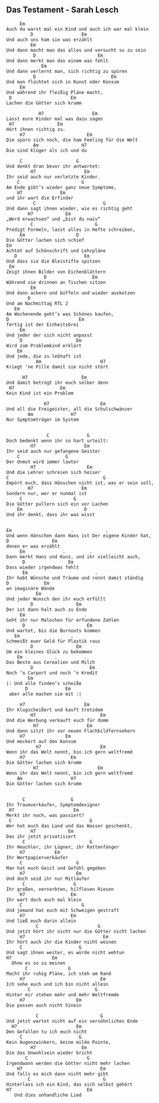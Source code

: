 ## Das Testament - Sarah Lesch
```{}
     Em
Auch du warst mal ein Kind und auch ich war mal klein
         D                  Em
Und auch uns ham sie was erzählt
         Em
Und dann macht man das alles und versucht so zu sein
          D                       Em
Und dann merkt man das einem was fehlt
             Em
Und dann verlernt man, sich richtig zu spüren
          D                            Em
Und man flüchtet sich in Kunst oder Konsum
     Em
Und während ihr fleißig Pläne macht,
 D                      Em
Lachen die Götter sich krumm

            H7                  Em
Lasst eure Kinder mal was dazu sagen
 H7                Em
Hört ihnen richtig zu.
     H7                       Em
Die spürn sich noch, die ham Feeling für die Welt
          Am                H7
Die sind klüger als ich und du

     C                    G
Und denkt dran bevor ihr antwortet:
         H7                  Em
Ihr seid auch nur verletzte Kinder.
    C                       G
Am Ende gibt’s wieder ganz neue Symptome,
    H7              Em
und ihr wart die Erfinder
          C                         G
Und dann sagt ihnen wieder, wie es richtig geht
        H7            Em
„Werd erwachsen“ und „bist du naiv“
         C                       G
Predigt Formeln, lasst alles in Hefte schreiben,
     Em                   D
Die Götter lachen sich schief
Em
Achtet auf Schönschrift und Lehrpläne
   D                         Em
Und dass sie die Bleistifte spitzen
 Em               
Zeigt ihnen Bilder von Eichenblättern 
              D                 Em
Während sie drinnen an Tischen sitzen
         Em
Und dann ackern und büffeln und wieder auskotzen
        D
Und am Nachmittag RTL 2
   Em
Am Wochenende geht’s was Schönes kaufen, 
D                          Em
fertig ist der Einheitsbrei
     Em
Und jeder der sich nicht anpasst
     D                    Em
Wird zum Problemkind erklärt
    Em
Und jede, die zu lebhaft ist
           Am                      H7
Kriegt ‘ne Pille damit sie nicht stört

      H7                    Em 
Und damit betrügt ihr euch selber denn
 H7                 Em
Kein Kind ist ein Problem
              
              H7                   Em
Und all die Freigeister, all die Schulschwänzer
        Am              H7
Nur Symptomträger im System


               C              G                
Doch bedenkt wenn ihr so hart urteilt:
         H7                  Em
Ihr seid auch nur gefangene Geister
    C                 G
Der Unmut wird immer lauter 
         H7                   Em 
Und die Lehrer schreien sich heiser
C                                   G
Empört euch, dass Hänschen nicht ist, was er sein soll,
        H7                  Em  
Sondern nur, wer er nunmal ist
     C                   G
Die Götter pullern sich ein vor Lachen
    Em                       D
Und ihr denkt, dass ihr was wisst

 
Em                      .            .  
Und wenn Hänschen dann Hans ist Der eigene Kinder hat, 
D                Em
denen er was erzählt 
     Em              .         .
Dann merkt Hans und Kunz, und ihr vielleicht auch,
      D                Em
Dass wieder irgendwas fehlt 
      Em                         .
Ihr habt Wünsche und Träume und rennt damit ständig 
D             Em
an imaginäre Wände
           Em
Und jeder Wunsch den ihr euch erfüllt 
         D                Em
Der ist dann halt auch zu Ende
     Em                      .
Geht ihr nur Malochen für erfundene Zahlen
      D                       Em
Und wartet, bis die Burnouts kommen
   Em                   .
Schmeißt euer Geld für Plastik raus
         D                Em
Um ein kleines Glück zu bekommen
    Em            .          .
Das Beste aus Cerealien und Milch
         D                     Em
Noch ‘n Carport und noch ‘n Kredit
        Em
|: Und alle finden‘s scheiße        
       D              Em
 aber alle machen sie mit :|         

     H7                      Em
Ihr klugscheißert und kauft trotzdem
         H7                        Em
Und die Werbung verkauft euch für dumm
          H7                  Em
Und dann sitzt ihr vor neuen Flachbildfernsehern
     H7               Em
Und meckert auf den Konsum
           H7                      Em    
Wenn ihr das Welt nennt, bin ich gern weltfremd
     H7                 Em
Die Götter lachen sich krumm
          H7                      Em
Wenn ihr das Welt nennt, bin ich gern weltfremd
    Am                  H7
Die Götter lachen sich krumm


      C                 G
Ihr Traumverkäufer, Symptomdesigner
 H7                      Em 
Merkt ihr noch, was passiert? 
 C                             G
Wer hat euch das Land und das Wasser geschenkt, 
         H7            Em
Das ihr jetzt privatisiert
      C                        G
Ihr Heuchler, ihr Lügner, ihr Rattenfänger 
     H7           Em
Ihr Wertpapierverkäufer
     C                    G
Man hat euch Geist und Gefühl gegeben 
     H7                   Em
Und doch seid ihr nur Mitläufer 
      C                  G
Ihr großen, vernarbten, hilflosen Riesen 
     H7                 Em 
Ihr wart doch auch mal klein
     C                      G
Und jemand hat euch mit Schweigen gestraft 
     H7                 Em
Und ließ euch darin allein 
           C                      G
Und jetzt hört ihr nicht nur die Götter nicht lachen 
     H7                             Em
Ihr hört auch ihr die Kinder nicht weinen
     C                     G
Und sagt ihnen weiter, es würde nicht wehtun
H7               Em
  Ohne es so zu meinen
       C               G
Macht ihr ruhig Pläne, ich steh am Rand 
     H7                            Em
Ich sehe euch und ich bin nicht allein 
        C                        G
Hinter mir stehen mehr und mehr Weltfremde 
     H7                   Em
Die passen auch nicht hinein 

           C                       G
Und jetzt wartet nicht auf ein versöhnliches Ende 
  H7                      Em
Den Gefallen tu ich euch nicht 
     C                     G
Kein Augenzwinkern, keine milde Pointe,
         H7                 Em
Die das Unwohlsein wieder bricht
       C                      G
Irgendwann werden die Götter nicht mehr lachen 
    H7                             Em
Und falls es mich dann nicht mehr gibt 
        C                           G
Hinterlass ich ein Kind, das sich selbst gehört
H7                            Em
   Und dies unhandliche Lied
   


```
